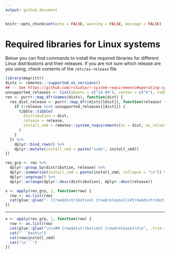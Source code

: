 ```yaml
---
output: github_document
---
```


```r
knitr::opts_chunk$set(echo = FALSE, warning = FALSE, message = FALSE)
```

# Required libraries for Linux systems

Below you can find commands to install the required libraries for different Linux distributions and their releases.
If you are not sure which release are you using, check contents of the `/etc/os-release` file.

```r
library(magrittr)
dists <- remotes:::supported_os_versions()
## -- See https://github.com/rstudio/r-system-requirements#operating-systems
unsupported_releases <- list(ubuntu = c("14.04"), centos = c("6"), redhat = c("6"), opensuse = c("15.0"), sle = c("15.0"))
res <- purrr::map_dfr(names(dists), function(dist) {
  res_dist_release <- purrr::map_dfr(dists[[dist]], function(release) {
    if (!release %in% unsupported_releases[[dist]]) {
      tibble::tibble(
        distribution = dist,
        release = release,
        install_cmd = remotes::system_requirements(os = dist, os_release = release)
      )
    }
  }) %>%
    dplyr::bind_rows() %>%
    dplyr::mutate(install_cmd = paste("sudo", install_cmd))
})

res_grp <- res %>%
  dplyr::group_by(distribution, release) %>%
  dplyr::summarise(install_cmd = paste(install_cmd, collapse = "\n")) %>%
  dplyr::ungroup() %>%
  dplyr::arrange(dplyr::desc(distribution), dplyr::desc(release))
```

```r
x <- apply(res_grp, 1, function(row) {
  row <- as.list(row)
  cat(glue::glue("- [{row$distribution} {row$release}](#{row$distribution}-{row$release})\n", .trim = FALSE))
})
```

***

```r
x <- apply(res_grp, 1, function(row) {
  row <- as.list(row)
  cat(glue::glue("\n\n## {row$distribution} {row$release}\n\n", .trim = FALSE))
  cat("```bash\n")
  cat(row$install_cmd)
  cat("\n```")
})
```
